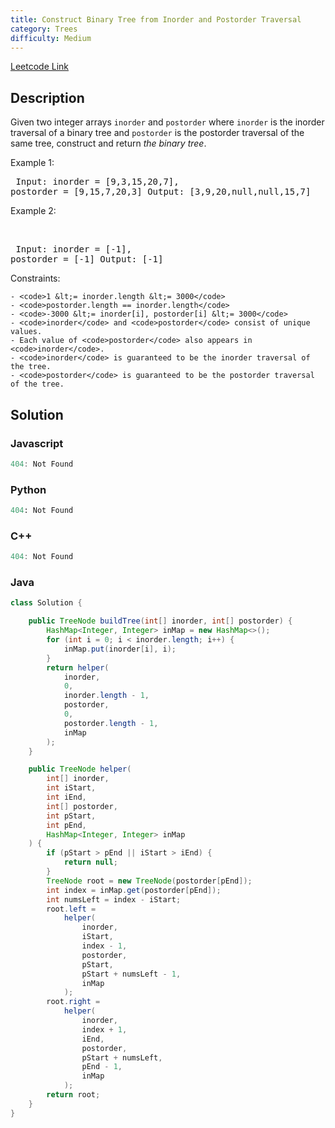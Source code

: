 ```yaml
---
title: Construct Binary Tree from Inorder and Postorder Traversal
category: Trees
difficulty: Medium
---
```


<Callout>

[Leetcode Link](https://leetcode.com/problems/construct-binary-tree-from-inorder-and-postorder-traversal)

</Callout>

## Description
Given two integer arrays <code>inorder</code> and <code>postorder</code> where <code>inorder</code> is the inorder traversal of a binary tree and <code>postorder</code> is the postorder traversal of the same tree, construct and return *the binary tree*.

 
Example 1:
<Image alt="" src="https://assets.leetcode.com/uploads/2021/02/19/tree.jpg" width={277} height={302} />
<br /><pre className="overflow-x-auto">
Input: inorder = [9,3,15,20,7], postorder = [9,15,7,20,3]
Output: [3,9,20,null,null,15,7]
</pre>

Example 2:

<br /><pre className="overflow-x-auto">
Input: inorder = [-1], postorder = [-1]
Output: [-1]
</pre>

 
Constraints:


	- <code>1 &lt;= inorder.length &lt;= 3000</code>
	- <code>postorder.length == inorder.length</code>
	- <code>-3000 &lt;= inorder[i], postorder[i] &lt;= 3000</code>
	- <code>inorder</code> and <code>postorder</code> consist of unique values.
	- Each value of <code>postorder</code> also appears in <code>inorder</code>.
	- <code>inorder</code> is guaranteed to be the inorder traversal of the tree.
	- <code>postorder</code> is guaranteed to be the postorder traversal of the tree.



## Solution

### Javascript
```javascript
404: Not Found
```
### Python
```python
404: Not Found
```
### C++
```cpp
404: Not Found
```
### Java
```java
class Solution {

    public TreeNode buildTree(int[] inorder, int[] postorder) {
        HashMap<Integer, Integer> inMap = new HashMap<>();
        for (int i = 0; i < inorder.length; i++) {
            inMap.put(inorder[i], i);
        }
        return helper(
            inorder,
            0,
            inorder.length - 1,
            postorder,
            0,
            postorder.length - 1,
            inMap
        );
    }

    public TreeNode helper(
        int[] inorder,
        int iStart,
        int iEnd,
        int[] postorder,
        int pStart,
        int pEnd,
        HashMap<Integer, Integer> inMap
    ) {
        if (pStart > pEnd || iStart > iEnd) {
            return null;
        }
        TreeNode root = new TreeNode(postorder[pEnd]);
        int index = inMap.get(postorder[pEnd]);
        int numsLeft = index - iStart;
        root.left =
            helper(
                inorder,
                iStart,
                index - 1,
                postorder,
                pStart,
                pStart + numsLeft - 1,
                inMap
            );
        root.right =
            helper(
                inorder,
                index + 1,
                iEnd,
                postorder,
                pStart + numsLeft,
                pEnd - 1,
                inMap
            );
        return root;
    }
}

```


